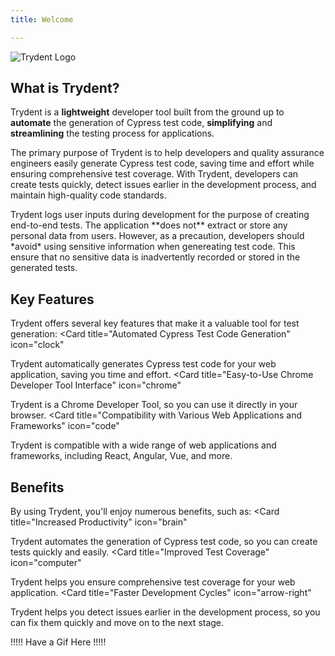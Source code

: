 ```yaml
---
title: Welcome

---
```

![Trydent Logo](/logo/alt.png)

## What is Trydent?
Trydent is a **lightweight** developer tool built from the ground up to **automate** the generation of Cypress test code, **simplifying** and **streamlining** the testing process for applications.  

The primary purpose of Trydent is to help developers and quality assurance engineers easily generate Cypress test code, saving time and effort while ensuring comprehensive test coverage.
With Trydent, developers can create tests quickly, detect issues earlier in the development process, and maintain high-quality code standards.

<Note>
Trydent logs user inputs during development for the purpose of creating end-to-end tests. The application **does not** extract or store any personal data from users. However, as a precaution, developers should *avoid* using sensitive information when genereating test code. This ensure that no sensitive data is inadvertently recorded or stored in the generated tests.
</Note>

## Key Features
Trydent offers several key features that make it a valuable tool for test generation:
<CardGroup cols={3}>
  <Card
    title="Automated Cypress Test Code Generation"
    icon="clock"
  >
  Trydent automatically generates Cypress test code for your web application, saving you time and effort.
  </Card>
  <Card
    title="Easy-to-Use Chrome Developer Tool Interface"
    icon="chrome"
  >
  Trydent is a Chrome Developer Tool, so you can use it directly in your browser.
  </Card>
  <Card
    title="Compatibility with Various Web Applications and Frameworks"
    icon="code"
  >
  Trydent is compatible with a wide range of web applications and frameworks, including React, Angular, Vue, and more.
  </Card>
</CardGroup>

## Benefits
By using Trydent, you'll enjoy numerous benefits, such as: 
<CardGroup cols={3}>
  <Card
    title="Increased Productivity"
    icon="brain"
  >
  Trydent automates the generation of Cypress test code, so you can create tests quickly and easily.
  </Card>
  <Card
    title="Improved Test Coverage"
    icon="computer"
  >
  Trydent helps you ensure comprehensive test coverage for your web application.
  </Card>
  <Card
    title="Faster Development Cycles"
    icon="arrow-right"
  >
  Trydent helps you detect issues earlier in the development process, so you can fix them quickly and move on to the next stage.
  </Card>
</CardGroup>  

!!!!! Have a Gif Here !!!!!
